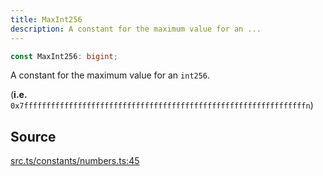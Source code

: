 ```yaml
---
title: MaxInt256
description: A constant for the maximum value for an ...
---
```


```ts
const MaxInt256: bigint;
```

A constant for the maximum value for an `int256`.

 (**i.e.** `0x7fffffffffffffffffffffffffffffffffffffffffffffffffffffffffffffffn`)

## Source

[src.ts/constants/numbers.ts:45](https://github.com/dominant-strategies/quais-6.js/blob/3f482dd134064d41657ff7dc9ba8162f741c9c83/src.ts/constants/numbers.ts#L45)

